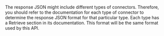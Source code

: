 
The response JSON might include different types of connectors. Therefore, you should refer to the documentation for each type of connector to determine the response JSON format for that particular type. Each type has a Retrieve section in its documentation. This format will be the same format used by this API.

<JSON title="Example Response JSON" src="connectors/multiple-responses.json" />
